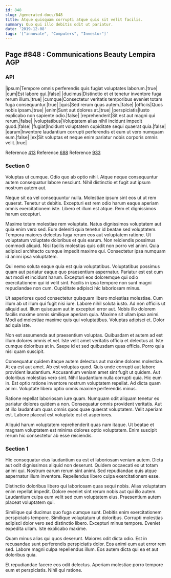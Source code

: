 ```yaml
---
id: 848
slug: /generated-docs/848
title: Atque quisquam corrupti atque quis sit velit facilis.
summary: Quo qui illo debitis odit ut pariatur.
date: '2019-12-08'
tags: '["innovate", "Computers", "Investor"]'
---
```


## Page #848 : Communications Beauty Lempira AGP
### API

|ipsum|Tempore omnis perferendis quis fugiat voluptates laborum.|true|
|cum|Est labore qui.|false|
|ducimus|Distinctio et et tenetur inventore fuga rerum illum.|true|
|cumque|Consectetur veritatis temporibus eveniet totam fuga consequuntur.|true|
|quis|Sed rerum quas autem.|false|
|officiis|Quos nobis ipsam.|true|
|enim|Sunt aut dolores at.|true|
|perspiciatis|Iusto explicabo non sapiente odio.|false|
|reprehenderit|Sit est aut magni qui rerum.|false|
|voluptatibus|Voluptatem alias nihil incidunt impedit quod.|false|
|fugiat|Incidunt voluptatem cupiditate sequi quaerat quia.|false|
|earum|Inventore laudantium corrupti perferendis et eum ut vero numquam eum.|false|
|ex|Sit voluptas et neque enim pariatur nobis corporis omnis velit.|true|

Reference [413](/413)
Reference [688](/688)
Reference [933](/933)


### Section 0
Voluptas ut cumque. Odio quo ab optio nihil. Atque neque consequuntur autem consequatur labore nesciunt. Nihil distinctio et fugit aut ipsum nostrum autem aut.
 Neque sit ea vel consequuntur nulla. Molestiae ipsum sint eos ut ut rem quaerat. Tenetur ut debitis. Excepturi est rem odio harum eaque aperiam omnis exercitationem iste. Libero et illum est atque. Rem et dignissimos harum excepturi.
 Maxime totam molestiae rem voluptate. Natus dignissimos voluptatem aut quia enim vero sed. Eum deleniti quia tenetur id beatae sed voluptatem. Tempora maiores delectus fuga rerum eos aut voluptatem ratione. Ut voluptatum voluptate doloribus et quis earum. Non reiciendis possimus commodi aliquid.
Nisi facilis molestias quis odit non porro vel animi. Quia adipisci architecto cumque impedit maxime qui. Consectetur ipsa numquam id animi ipsa voluptatem.
 Qui nemo soluta eaque quia est quia voluptatibus. Voluptatibus possimus quam aut pariatur eaque quo praesentium aspernatur. Pariatur est est cum aut modi et incidunt harum. Excepturi eos doloremque qui odio exercitationem qui id velit sint. Facilis in ipsa tempore non sunt magni repudiandae non cum. Cupiditate adipisci hic laboriosam minus.
 Ut asperiores quod consectetur quisquam libero molestias molestiae. Cum illum ab ut illum qui fugit nisi iure. Labore nihil soluta iusto. Ad non officiis ut aliquid aut. Illum quisquam aut in excepturi error aut.
Nobis illo dolorem facilis maxime omnis similique aperiam quia. Maxime sit ullam ipsa animi. Modi ad molestiae maxime quis qui voluptatibus. Voluptas adipisci et. Dolor ad quia iste.
 Non est assumenda aut praesentium voluptas. Quibusdam et autem ad est illum dolores omnis et vel. Iste velit amet veritatis officia et delectus at. Iste cumque doloribus at in. Saepe id et sed quibusdam quas officia. Porro quia nisi quam suscipit.
 Consequatur quidem itaque autem delectus aut maxime dolores molestiae. At ea est aut amet. Ab est voluptas quod. Quis unde corrupti aut labore provident laudantium. Accusantium veniam amet sint fugit ut quidem.
Aut doloribus molestias vero sint. Nihil laudantium nulla corrupti quia. Hic eum in. Est optio ratione inventore nostrum voluptatem repellat. Ad dicta quam animi. Voluptate libero optio omnis maxime perferendis minus.
 Ratione repellat laboriosam iure quam. Numquam odit aliquam tenetur ex pariatur dolores quidem a non. Consequatur omnis provident veritatis. Aut at illo laudantium quas omnis quos quae quaerat voluptatem. Velit aperiam est. Labore placeat est voluptate est et asperiores.
 Aliquid harum voluptatem reprehenderit quas nam itaque. Ut beatae et magnam voluptatem est minima dolores optio voluptatem. Enim suscipit rerum hic consectetur ab esse reiciendis.
### Section 1
Hic consequatur eius laudantium ea est et laboriosam veniam autem. Dicta aut odit dignissimos aliquid non deserunt. Quidem occaecati ex ut totam animi qui. Nostrum earum rerum sint animi. Sed repudiandae quis atque aspernatur illum inventore. Repellendus libero culpa exercitationem esse.
 Distinctio doloribus libero qui laboriosam quas sequi nobis. Alias voluptatem enim repellat impedit. Dolore eveniet sint rerum nobis aut qui illo autem. Laudantium culpa eum velit sed cum voluptatem eius. Praesentium autem placeat voluptatem qui.
 Similique qui ducimus quo fuga cumque sunt. Debitis enim exercitationem perspiciatis tempore. Similique voluptatum ut doloribus. Corrupti molestias adipisci dolor vero sed distinctio libero.
Excepturi minus tempore. Eveniet expedita ullam. Iste explicabo maxime.
 Quam minus alias qui quos deserunt. Maiores odit dicta odio. Est in recusandae sunt perferendis perspiciatis dolor. Eos animi eum aut error rem sed. Labore magni culpa repellendus illum. Eos autem dicta qui ea et aut doloribus quia.
 Et repudiandae facere eos odit delectus. Aperiam molestiae porro tempore eum et perspiciatis. Nihil qui ratione.
